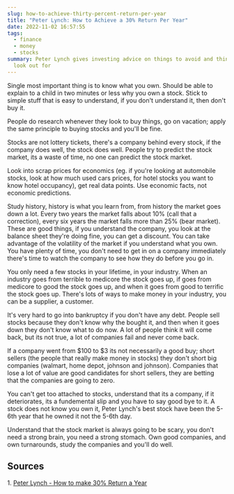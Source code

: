 ```yaml
---
slug: how-to-achieve-thirty-percent-return-per-year
title: "Peter Lynch: How to Achieve a 30% Return Per Year"
date: 2022-11-02 16:57:55
tags:
  - finance
  - money
  - stocks
summary: Peter Lynch gives investing advice on things to avoid and things to
  look out for
---
```

S﻿ingle most important thing is to know what you own. Should be able to explain to a child in two minutes or less why you own a stock. Stick to simple stuff that is easy to understand, if you don't understand it, then don't buy it. 

P﻿eople do research whenever they look to buy things, go on vacation; apply the same principle to buying stocks and you'll be fine.

S﻿tocks are not lottery tickets, there's a company behind every stock, if the company does well, the stock does well. People try to predict the stock market, its a waste of time, no one can predict the stock market.

L﻿ook into scrap prices for economics (eg. if you're looking at automobile stocks, look at how much used cars prices, for hotel stocks you want to know hotel occupancy), get real data points. Use economic facts, not economic predictions. 

S﻿tudy history, history is what you learn from, from history the market goes down a lot. Every two years the market falls about 10% (call that a correction), every six years the market falls more than 25% (bear market). These are good things, if you understand the company, you look at the balance sheet they're doing fine, you can get a discount. You can take advantage of the volatility of the market if you understand what you own. You have plenty of time, you don't need to get in on a company immediately there's time to watch the company to see how they do before you go in. 

Y﻿ou only need a few stocks in your lifetime, in your industry. When an industry goes from terrible to medicore the stock goes up, if goes from medicore to good the stock goes up, and when it goes from good to terrific the stock goes up.  There's lots of ways to make money in your industry, you can be a supplier, a customer. 

I﻿t's very hard to go into bankruptcy if you don't have any debt. People sell stocks because they don't know why the bought it, and then when it goes down they don't know what to do now. A lot of people think it will come back, but its not true, a lot of companies fail and never come back. 

I﻿f a company went from $100 to $3 its not necessarily a good buy; short sellers (the people that really make money in stocks) they don't short big companies (walmart, home depot, johnson and johnson). Companies that lose a lot of value are good candidates for short sellers, they are betting that the companies are going to zero.

Y﻿ou can't get too attached to stocks, understand that its a company, if it deteriorates, its a fundemental slip and you have to say good bye to it. A stock does not know you own it, Peter Lynch's best stock have been the 5-6th year that he owned it not the 5-6th day. 

U﻿nderstand that the stock market is always going to be scary, you don't need a strong brain, you need a strong stomach. Own good companies, and own turnarounds, study the companies and you'll do well. 

## Sources
1﻿. [Peter Lynch - How to make 30% Return a Year](https://youtu.be/ZQMAEFMZb5c)